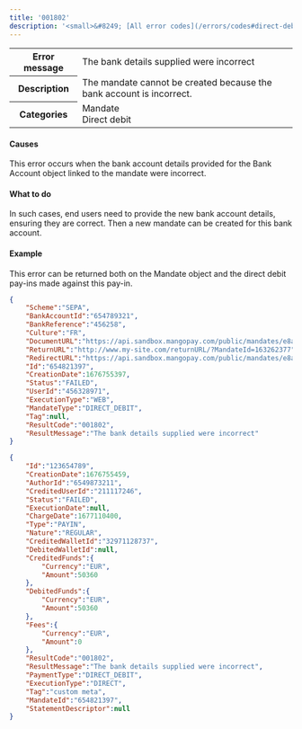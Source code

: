 ---
title: '001802'  
description: '<small>&#8249; [All error codes](/errors/codes#direct-debit)</small>'
---
  
<table>
    <tbody>
        <tr>
            <th class="header"><strong>Error message</strong></th>
            <td class="table-content">The bank details supplied were incorrect</td>
        </tr>
        <tr>
            <th class="header"><strong>Description</strong></th>
            <td class="table-content">The mandate cannot be created because the bank account is incorrect.</td>
        </tr>
        <tr>
            <th class="header"><strong>Categories</strong></th>
            <td class="table-content">  
<div class="label">Mandate</div>  
<div class="label">Direct debit</div>
</td>
        </tr>
    </tbody>
</table>  

#### Causes  

This error occurs when the bank account details provided for the Bank Account object linked to the mandate were incorrect.  

#### What to do  

In such cases, end users need to provide the new bank account details, ensuring they are correct. Then a new mandate can be created for this bank account.  

#### Example  

This error can be returned both on the Mandate object and the direct debit pay-ins made against this pay-in.  
```json Mandate object
{
    "Scheme":"SEPA",
    "BankAccountId":"654789321",
    "BankReference":"456258",
    "Culture":"FR",
    "DocumentURL":"https://api.sandbox.mangopay.com/public/mandates/e8a73d/d276ab3002fd4093bcfc567f79035db5/document",
    "ReturnURL":"http://www.my-site.com/returnURL/?MandateId=163262377",
    "RedirectURL":"https://api.sandbox.mangopay.com/public/mandates/e8a73d/d276ab3002fd4093bcfc567f79035db5/confirmation",
    "Id":"654821397",
    "CreationDate":1676755397,
    "Status":"FAILED",
    "UserId":"456328971",
    "ExecutionType":"WEB",
    "MandateType":"DIRECT_DEBIT",
    "Tag":null,
    "ResultCode":"001802",
    "ResultMessage":"The bank details supplied were incorrect"
}
```  
```json Direct Debit PayIn object
{
    "Id":"123654789",
    "CreationDate":1676755459,
    "AuthorId":"6549873211",
    "CreditedUserId":"211117246",
    "Status":"FAILED",
    "ExecutionDate":null,
    "ChargeDate":1677110400,
    "Type":"PAYIN",
    "Nature":"REGULAR",
    "CreditedWalletId":"32971128737",
    "DebitedWalletId":null,
    "CreditedFunds":{
        "Currency":"EUR",
        "Amount":50360
    },
    "DebitedFunds":{
        "Currency":"EUR",
        "Amount":50360
    },
    "Fees":{
        "Currency":"EUR",
        "Amount":0
    },
    "ResultCode":"001802",
    "ResultMessage":"The bank details supplied were incorrect",
    "PaymentType":"DIRECT_DEBIT",
    "ExecutionType":"DIRECT",
    "Tag":"custom meta",
    "MandateId":"654821397",
    "StatementDescriptor":null
}
```